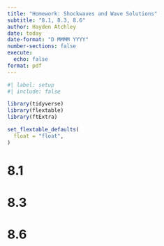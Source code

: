 ```yaml
---
title: "Homework: Shockwaves and Wave Solutions"
subtitle: "8.1, 8.3, 8.6"
author: Hayden Atchley
date: today
date-format: "D MMMM YYYY"
number-sections: false
execute: 
  echo: false
format: pdf
---
```


```r
#| label: setup
#| include: false

library(tidyverse)
library(flextable)
library(ftExtra)

set_flextable_defaults(
  float = "float",
)
```

# 8.1



# 8.3



# 8.6

